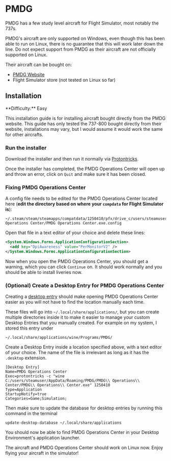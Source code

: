 
# PMDG

PMDG has a few study level aircraft for Flight Simulator, most notably the 737s.

<Callout type="warning" emoji="⚠️">
  PMDG's aircraft are only supported on Windows, even though this has been able
  to run on Linux, there is no guarantee that this will work later down the
  line. Do not expect support from PMDG as their aircraft are not officially
  supported on Linux.
</Callout>

Their aircraft can be bought on:

- [PMDG Website](https://pmdg.com/msfs/)
- Flight Simulator store (not tested on Linux so far)

## Installation

<Callout type="info" emoji="ℹ️">
  **Difficulty:** Easy
</Callout>

This installation guide is for installing aircraft bought directly from the PMDG website. This guide has only tested
the 737-800 bought directly from their website, installations may vary, but I would assume it would work the same for
other aircrafts.

<Steps>

### Run the installer

Download the installer and then run it normally via [Protontricks](/msfs/protontricks).

Once the installer has completed, the PMDG Operations Center will open up and throw an error, click on `Quit` and make
sure it has been closed.

### Fixing PMDG Operations Center

A config file needs to be edited for the PMDG Operations Center located here (**edit the directory based on where your
`compdata` for Flight Simulator is**):

```
~/.steam/steam/steamapps/compatdata/1250410/pfx/drive_c/users/steamuser/AppData/Roaming/PMDG/PMDG Operations Center/PMDG Operations Center.exe.config
```

Open that file in a text editor of your choice and delete these lines:

```xml
<System.Windows.Forms.ApplicationConfigurationSection>
  <add key="DpiAwareness" value="PerMonitorV2" />
</System.Windows.Forms.ApplicationConfigurationSection>
```

Now when you open the PMDG Operations Center, you should get a warning, which you can click `Continue` on. It should
work normally and you should be able to install liveries now.

### (Optional) Create a Desktop Entry for PMDG Operations Center

Creating a [desktop entry](https://specifications.freedesktop.org/desktop-entry-spec/desktop-entry-spec-latest.html)
should make opening PMDG Operations Center easier as you will not have to find the location manually each time.

These files will go into `~/.local/share/applications/`, but you can create multiple directories inside it to make it
easier to manage your custom Desktop Entries that you manually created. For example on my system, I stored this entry
under

```
~/.local/share/applications/wine/Programs/PMDG/
```

Create a Desktop Entry inside a location specified above, with a text editor of your choice. The name of the file is
irrelevant as long as it has the `.desktop` extension.

```desktop copy filename="PMDG Operations Center.desktop"
[Desktop Entry]
Name=PMDG Operations Center
Exec=protontricks -c "wine C:/users/steamuser/AppData/Roaming/PMDG/PMDG\\ Operations\\ Center/PMDG\\ Operations\\ Center.exe" 1250410
Type=Application
StartupNotify=true
Categories=Game;Simulation;
```

Then make sure to update the database for desktop entries by running this command in the terminal

```shell copy
update-desktop-database ~/.local/share/applications
```

You should now be able to find PMDG Operations Center in your Desktop Environment's application launcher.

</Steps>

The aircraft and PMDG Operations Center should work on Linux now. Enjoy flying your aircraft in the simulator!
